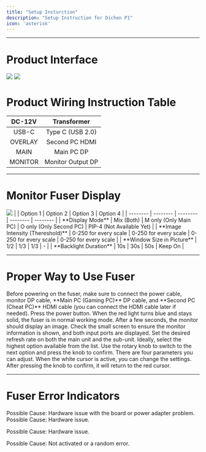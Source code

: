 ```yaml
---
title: "Setup Insturction"
description: "Setup Instruction for Dichen P1"
icon: 'asterisk'
---
```


---
# Product Interface
<Frame>
      <img src="/en/images/4k0.png" />
</Frame>
<Frame>
      <img src="/en/images/4k1.png" />
</Frame>

# Product Wiring Instruction Table

| DC-12V | Transformer                           |
| :--------: | :-------------------------------------: |
| USB-C     | Type C (USB 2.0)                     |
| OVERLAY      | Second PC HDMI                          |
| MAIN   | Main PC DP |
| MONITOR | Monitor Output DP |

---

# Monitor Fuser Display
<Frame>
      <img src="/en/images/4k2.png" />
</Frame>
|       | Option 1 | Option 2 | Option 3 | Option 4 |
| -------- | -------- | -------- | -------- | -------- | 
| **Display Mode**     | Mix (Both) | M only (Only Main PC) | O only (Only Second PC) | PIP-4 (Not Available Yet) |
| **Image Intensity (Thereshold)**  | 0-250 for every scale | 0-250 for every scale | 0-250 for every scale | 0-250 for every scale |
| **Window Size in Picture**   | 1/2 | 1/3 | 1/3 | - |
| **Backlight Duration** | 10s | 30s | 50s | Keep On |

---

# Proper Way to Use Fuser
<Steps>
  <Step title="Plug All Cable Correctly">
    Before powering on the fuser, make sure to connect the power cable, monitor DP cable, **Main PC (Gaming PC)** DP cable, and **Second PC (Cheat PC)** HDMI cable (you can connect the HDMI cable later if needed).
  </Step>
  <Step title="Power ON Fuser & Check Output">
    Press the power button. When the red light turns blue and stays solid, the fuser is in normal working mode. After a few seconds, the monitor should display an image. Check the small screen to ensure the monitor information is shown, and both input ports are displayed.
  </Step>
  <Step title="Config the Fuser Settings">
    Set the desired refresh rate on both the main unit and the sub-unit. Ideally, select the highest option available from the list.
  </Step>
  <Step title="Confirm & Apply all the Settings">
    Use the rotary knob to switch to the next option and press the knob to confirm. There are four parameters you can adjust. When the white cursor is active, you can change the settings. After pressing the knob to confirm, it will return to the red cursor.
  </Step>
</Steps>

---

# Fuser Error Indicators
<AccordionGroup>
  <Accordion title="No light after pressing the power button" icon="circle-question" defaultOpen="true">
    Possible Cause: Hardware issue with the board or power adapter problem.
  </Accordion>

  <Accordion title="Red light turns off after pressing the power button" icon="circle-question" defaultOpen="true">
    Possible Cause: Hardware issue.
  </Accordion>

  <Accordion title="
Red light turns blue and blinks after pressing the power button" icon="circle-question" defaultOpen="true">
    Possible Cause: Hardware issue.
  </Accordion>

  <Accordion title="
Red light turns green and blinks after pressing the power button" icon="circle-question" defaultOpen="true">
    Possible Cause: Not activated or a random error.
  </Accordion>
</AccordionGroup>